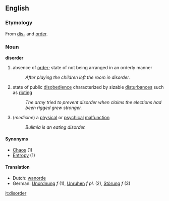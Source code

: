 ==English==

===Etymology===

From [[dis-]] and [[order]].

===Noun===
'''disorder'''

# absence of [[order]]; state of not being arranged in an orderly manner
#:''After playing the children left the room in disorder.''
# state of public [[disobedience]] characterized by sizable [[disturbance]]s such as [[riot]]ing
#:''The army tried to prevent disorder when claims the elections had been rigged grew stronger.''
# (''medicine'') a [[physical]] or [[psychical]] [[malfunction]]
#:''Bulimia is an eating disorder.''

====Synonyms====
*[[Chaos]] (1)
*[[Entropy]] (1)

====Translation====
*Dutch: [[wanorde]]
*German: [[Unordnung]] ''f'' (1), [[Unruhen]] ''f'' ''pl.'' (2), [[Störung]] ''f'' (3)

[[it:disorder]]